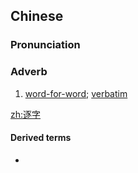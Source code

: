 ==Chinese==
{{zh-forms}}

===Pronunciation===
{{zh-pron
|m=zhúzì
|c=zuk6 zi6
|cat=adv
}}

===Adverb===
{{zh-adv}}

# [[word-for-word]]; [[verbatim]]

[[zh:逐字]]

====Derived terms====
* {{zh-l|逐字逐句}}